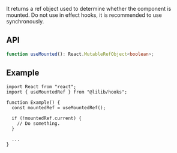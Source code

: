 It returns a ref object used to determine whether the component is mounted. Do not use in effect hooks, it is recommended to use synchronously.

## API

```ts
function useMounted(): React.MutableRefObject<boolean>;
```

## Example

```tsx
import React from "react";
import { useMountedRef } from "@lilib/hooks";

function Example() {
  const mountedRef = useMountedRef();

  if (!mountedRef.current) {
    // Do something.
  }

  ...
}
```
